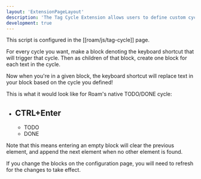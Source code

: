 ```yaml
---
layout: 'ExtensionPageLayout'
description: 'The Tag Cycle Extension allows users to define custom cycles tied to a keyboard shortcut!'
development: true
---
```


This script is configured in the [[roam/js/tag-cycle]] page.

For every cycle you want, make a block denoting the keyboard shortcut that will trigger that cycle. Then as children of that block, create one block for each text in the cycle.

Now when you're in a given block, the keyboard shortcut will replace text in your block based on the cycle you defined!

This is what it would look like for Roam's native TODO/DONE cycle:

- CTRL+Enter
    -
    - TODO
    - DONE

Note that this means entering an empty block will clear the previous element, and append the next element when no other element is found.

If you change the blocks on the configuration page, you will need to refresh for the changes to take effect.
